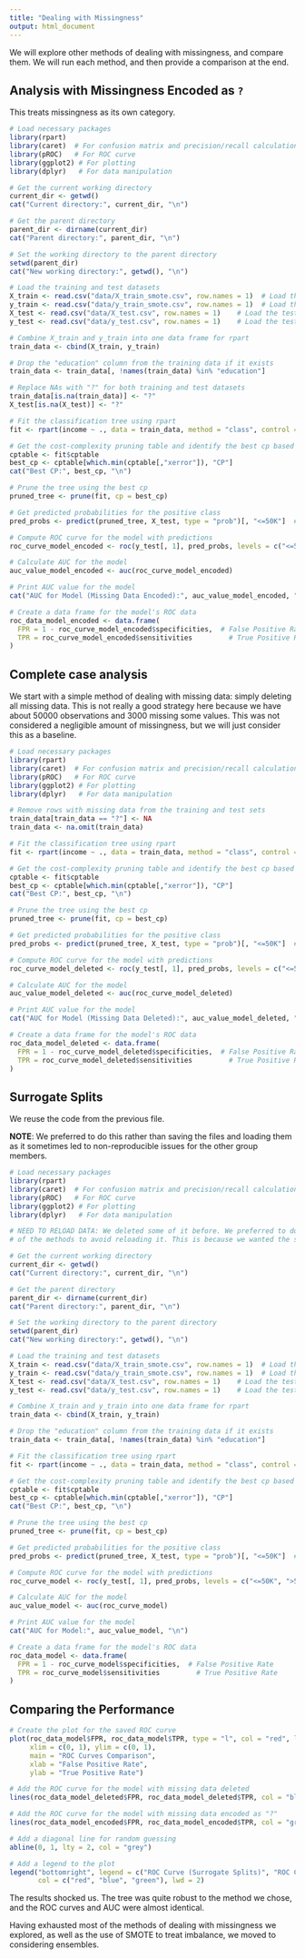 ```yaml
---
title: "Dealing with Missingness"
output: html_document
---
```


We will explore other methods of dealing with missingness, and compare them. We will run each method, and then provide a comparison at the end.

## Analysis with Missingness Encoded as `?`

This treats missingness as its own category.

```r
# Load necessary packages
library(rpart)
library(caret)  # For confusion matrix and precision/recall calculations
library(pROC)   # For ROC curve
library(ggplot2) # For plotting
library(dplyr)   # For data manipulation

# Get the current working directory
current_dir <- getwd()
cat("Current directory:", current_dir, "\n")

# Get the parent directory
parent_dir <- dirname(current_dir)
cat("Parent directory:", parent_dir, "\n")

# Set the working directory to the parent directory
setwd(parent_dir)
cat("New working directory:", getwd(), "\n")

# Load the training and test datasets
X_train <- read.csv("data/X_train_smote.csv", row.names = 1)  # Load the SMOTE transformed training features
y_train <- read.csv("data/y_train_smote.csv", row.names = 1)  # Load the SMOTE transformed training labels
X_test <- read.csv("data/X_test.csv", row.names = 1)    # Load the test features
y_test <- read.csv("data/y_test.csv", row.names = 1)    # Load the test labels

# Combine X_train and y_train into one data frame for rpart
train_data <- cbind(X_train, y_train)

# Drop the "education" column from the training data if it exists
train_data <- train_data[, !names(train_data) %in% "education"]

# Replace NAs with "?" for both training and test datasets
train_data[is.na(train_data)] <- "?"
X_test[is.na(X_test)] <- "?"

# Fit the classification tree using rpart
fit <- rpart(income ~ ., data = train_data, method = "class", control = rpart.control(cp = 1e-6))

# Get the cost-complexity pruning table and identify the best cp based on minimum xerror
cptable <- fit$cptable
best_cp <- cptable[which.min(cptable[,"xerror"]), "CP"]
cat("Best CP:", best_cp, "\n")

# Prune the tree using the best cp
pruned_tree <- prune(fit, cp = best_cp)

# Get predicted probabilities for the positive class
pred_probs <- predict(pruned_tree, X_test, type = "prob")[, "<=50K"]  # Adjust based on your positive class

# Compute ROC curve for the model with predictions
roc_curve_model_encoded <- roc(y_test[, 1], pred_probs, levels = c("<=50K", ">50K"))

# Calculate AUC for the model
auc_value_model_encoded <- auc(roc_curve_model_encoded)

# Print AUC value for the model
cat("AUC for Model (Missing Data Encoded):", auc_value_model_encoded, "\n")

# Create a data frame for the model's ROC data
roc_data_model_encoded <- data.frame(
  FPR = 1 - roc_curve_model_encoded$specificities,  # False Positive Rate
  TPR = roc_curve_model_encoded$sensitivities         # True Positive Rate
)

```


## Complete case analysis

We start with a simple method of dealing with missing data: simply deleting all missing data. This is not really a good strategy here because we have about 50000 observations and 3000 missing some values. This was not considered a negligible amount of missingness, but we will just consider this as a baseline.

```r
# Load necessary packages
library(rpart)
library(caret)  # For confusion matrix and precision/recall calculations
library(pROC)   # For ROC curve
library(ggplot2) # For plotting
library(dplyr)   # For data manipulation

# Remove rows with missing data from the training and test sets
train_data[train_data == "?"] <- NA
train_data <- na.omit(train_data)

# Fit the classification tree using rpart
fit <- rpart(income ~ ., data = train_data, method = "class", control = rpart.control(cp = 1e-6))

# Get the cost-complexity pruning table and identify the best cp based on minimum xerror
cptable <- fit$cptable
best_cp <- cptable[which.min(cptable[,"xerror"]), "CP"]
cat("Best CP:", best_cp, "\n")

# Prune the tree using the best cp
pruned_tree <- prune(fit, cp = best_cp)

# Get predicted probabilities for the positive class
pred_probs <- predict(pruned_tree, X_test, type = "prob")[, "<=50K"]  # Adjust based on your positive class

# Compute ROC curve for the model with predictions
roc_curve_model_deleted <- roc(y_test[, 1], pred_probs, levels = c("<=50K", ">50K"))

# Calculate AUC for the model
auc_value_model_deleted <- auc(roc_curve_model_deleted)

# Print AUC value for the model
cat("AUC for Model (Missing Data Deleted):", auc_value_model_deleted, "\n")

# Create a data frame for the model's ROC data
roc_data_model_deleted <- data.frame(
  FPR = 1 - roc_curve_model_deleted$specificities,  # False Positive Rate
  TPR = roc_curve_model_deleted$sensitivities         # True Positive Rate
)
```

## Surrogate Splits

We reuse the code from the previous file.

**NOTE**: We preferred to do this rather than saving the files and loading them as it sometimes led to non-reproducible issues for the other group members.

```r
# Load necessary packages
library(rpart)
library(caret)  # For confusion matrix and precision/recall calculations
library(pROC)   # For ROC curve
library(ggplot2) # For plotting
library(dplyr)   # For data manipulation

# NEED TO RELOAD DATA: We deleted some of it before. We preferred to do it this way rather than changing the order
# of the methods to avoid reloading it. This is because we wanted the simplest methods first.

# Get the current working directory
current_dir <- getwd()
cat("Current directory:", current_dir, "\n")

# Get the parent directory
parent_dir <- dirname(current_dir)
cat("Parent directory:", parent_dir, "\n")

# Set the working directory to the parent directory
setwd(parent_dir)
cat("New working directory:", getwd(), "\n")

# Load the training and test datasets
X_train <- read.csv("data/X_train_smote.csv", row.names = 1)  # Load the SMOTE transformed training features
y_train <- read.csv("data/y_train_smote.csv", row.names = 1)  # Load the SMOTE transformed training labels
X_test <- read.csv("data/X_test.csv", row.names = 1)    # Load the test features
y_test <- read.csv("data/y_test.csv", row.names = 1)    # Load the test labels

# Combine X_train and y_train into one data frame for rpart
train_data <- cbind(X_train, y_train)

# Drop the "education" column from the training data if it exists
train_data <- train_data[, !names(train_data) %in% "education"]

# Fit the classification tree using rpart
fit <- rpart(income ~ ., data = train_data, method = "class", control = rpart.control(cp = 1e-6))

# Get the cost-complexity pruning table and identify the best cp based on minimum xerror
cptable <- fit$cptable
best_cp <- cptable[which.min(cptable[,"xerror"]), "CP"]
cat("Best CP:", best_cp, "\n")

# Prune the tree using the best cp
pruned_tree <- prune(fit, cp = best_cp)

# Get predicted probabilities for the positive class
pred_probs <- predict(pruned_tree, X_test, type = "prob")[, "<=50K"]  # Adjust based on your positive class

# Compute ROC curve for the model with predictions
roc_curve_model <- roc(y_test[, 1], pred_probs, levels = c("<=50K", ">50K"))

# Calculate AUC for the model
auc_value_model <- auc(roc_curve_model)

# Print AUC value for the model
cat("AUC for Model:", auc_value_model, "\n")

# Create a data frame for the model's ROC data
roc_data_model <- data.frame(
  FPR = 1 - roc_curve_model$specificities,  # False Positive Rate
  TPR = roc_curve_model$sensitivities         # True Positive Rate
)
```

## Comparing the Performance

```r
# Create the plot for the saved ROC curve
plot(roc_data_model$FPR, roc_data_model$TPR, type = "l", col = "red", lwd = 2, 
     xlim = c(0, 1), ylim = c(0, 1), 
     main = "ROC Curves Comparison", 
     xlab = "False Positive Rate", 
     ylab = "True Positive Rate")

# Add the ROC curve for the model with missing data deleted
lines(roc_data_model_deleted$FPR, roc_data_model_deleted$TPR, col = "blue", lwd = 2)

# Add the ROC curve for the model with missing data encoded as "?"
lines(roc_data_model_encoded$FPR, roc_data_model_encoded$TPR, col = "green", lwd = 2)

# Add a diagonal line for random guessing
abline(0, 1, lty = 2, col = "grey")

# Add a legend to the plot
legend("bottomright", legend = c("ROC Curve (Surrogate Splits)", "ROC Curve (Missing Data Deleted)", "ROC Curve (Missing Data Encoded)"),
       col = c("red", "blue", "green"), lwd = 2)
```

The results shocked us. The tree was quite robust to the method we chose, and the ROC curves and AUC were almost identical. 

Having exhausted most of the methods of dealing with missingness we explored, as well as the use of SMOTE to treat imbalance, we moved to considering ensembles.